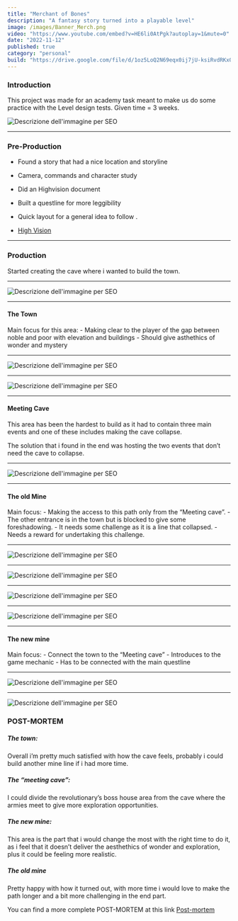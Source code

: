 ```yaml
---
title: "Merchant of Bones"
description: "A fantasy story turned into a playable level"
image: /images/Banner_Merch.png
video: "https://www.youtube.com/embed?v=HE6li0AtPgk?autoplay=1&mute=0"
date: "2022-11-12"
published: true
category: "personal"
build: "https://drive.google.com/file/d/1oz5LoQ2N69eqx0ij7jU-ksiRvdRKxQ8M/view?usp=drive_link"
---
```


### Introduction

This project was made for an academy task meant to make us do some practice with the Level design tests.
Given time = 3 weeks.

![Descrizione dell'immagine per SEO](/images/test_level_design.png "Test")

---

### Pre-Production

- Found a story that had a nice location and storyline
- Camera, commands and character study
- Did an Highvision document
- Built a questline for more leggibility
- Quick layout for a general idea to follow .

- [High Vision](https://docs.google.com/document/d/1VuwxaD10hP2qI9WXmGmJgGWk9unvuanE/edit?usp=drive_link)
---

### Production

Started creating the cave where i wanted to build the town.

---

![Descrizione dell'immagine per SEO](/images/Prima_Dopo_town.png "Before and after")

---

#### The Town

Main focus for this area: - Making clear to the player of the gap between noble and poor with elevation and buildings - Should give asthethics of wonder and mystery

---

![Descrizione dell'immagine per SEO](/images/Divario_Town.png "Noble and poor")

---

![Descrizione dell'immagine per SEO](/images/Wonder_town.png "Wonder")

---

#### Meeting Cave

This area has been the hardest to build as it had to contain three main events and one of these includes
making the cave collapse.

The solution that i found in the end was hosting the two events that don’t need the cave
to collapse.

---

![Descrizione dell'immagine per SEO](/images/Cave_meeting.gif "Cave entrance")

---

#### The old Mine

Main focus: - Making the access to this path only from the “Meeting cave”. - The other entrance is in the town but is blocked to give some foreshadowing. - It needs some challenge as it is a line that collapsed. - Needs a reward for undertaking this challenge.

---

![Descrizione dell'immagine per SEO](/images/Old_Mine_entrance.png "Old mine entrance")

---

![Descrizione dell'immagine per SEO](/images/Old_Mine_EntranceTown.png "Old mine entrance in town")

---

![Descrizione dell'immagine per SEO](/images/Parkour.gif "Parkour")

---

![Descrizione dell'immagine per SEO](/images/Piccone.png "Reward")

---

#### The new mine

Main focus: - Connect the town to the “Meeting cave” - Introduces to the game mechanic - Has to be connected with the main questline

---

![Descrizione dell'immagine per SEO](/images/Mechanic.gif "Game mechanic")

---

![Descrizione dell'immagine per SEO](/images/Letter.gif "Connection to storyline")

### POST-MORTEM

##### The town:

Overall i’m pretty much satisfied with how the cave feels, probably i could build another mine line
if i had more time.

##### The “meeting cave”:

I could divide the revolutionary’s boss house area from the cave where the armies meet
to give more exploration opportunities.

##### The new mine:

This area is the part that i would change the most with the right time to do it, as i feel that it
doesn’t deliver the aesthethics of wonder and exploration, plus it could be feeling more realistic.

##### The old mine

Pretty happy with how it turned out, with more time i would love to make the path longer
and a bit more challenging in the end part.

You can find a more complete POST-MORTEM at this link [Post-mortem](https://docs.google.com/document/d/1y7iQ7dLOUfkxIBeQ9ojqiEwpNRCMoy1Q/edit?usp=drive_link&ouid=108645303739542320091&rtpof=true&sd=true)

